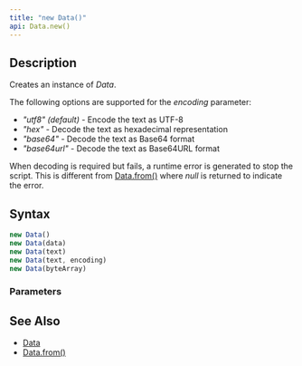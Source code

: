 ```yaml
---
title: "new Data()"
api: Data.new()
---
```


## Description

Creates an instance of _Data_.

The following options are supported for the _encoding_ parameter:

- _"utf8" (default)_ - Encode the text as UTF-8
- _"hex"_ - Decode the text as hexadecimal representation
- _"base64"_ - Decode the text as Base64 format
- _"base64url"_ - Decode the text as Base64URL format

When decoding is required but fails, a runtime error is generated to stop the script. This is different from [Data.from()](/reference/api/Data/from) where _null_ is returned to indicate the error.

## Syntax

``` js
new Data()
new Data(data)
new Data(text)
new Data(text, encoding)
new Data(byteArray)
```

### Parameters

<Parameters/>

## See Also

* [Data](/reference/api/Data)
* [Data.from()](/reference/api/Data/from)
